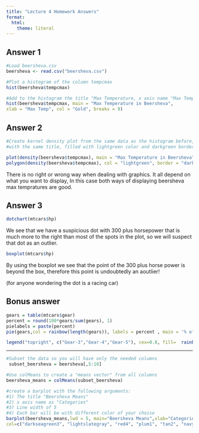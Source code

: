 ```yaml
---
title: "Lecture 4 Homework Answers"
format:
  html: 
    theme: literal
---
```


## Answer 1

```r
#Load beersheva.csv 
beersheva <- read.csv("beersheva.csv")

#Plot a histogram of the column tempcmax 
hist(beersheva$tempcmax)
```

```r
#Add to the histogram the title "Max Temperature, x axis name "Max Temp" and the color Gold.Make the histogram to have 9 breaks.
hist(beersheva$tempcmax, main = "Max Temperature in Beersheva",
xlab = "Max Temp", col = "Gold", breaks = 9)
```

## Answer 2

```r
#Create kernel density plot from the same data as the histogram before,
#with the same title, filled with lightgreen color and darkgreen border

plot(density(beersheva$tempcmax), main = "Max Temperature in Beersheva")
polygon(density(beersheva$tempcmax), col = "lightgreen", border = "darkgreen")

```

There is no right or wrong way when dealing with graphics. It all depend on what you want to display, In this case both ways of displaying beersheva max tempratures are good.


## Answer 3

```r
dotchart(mtcars$hp)
```

We see that we have a suspicious dot with 300 plus horsepower that is much more to the right than most of the spots in the plot, so we will suspect that dot as an outlier.

```r
boxplot(mtcars$hp)
```

By using the boxplot we see that the point of the 300 plus horse power is beyond the box, therefore this point is undoubtedly an aoutlier!

(for anyone wondering the dot is a racing car)

## Bonus answer

```r
gears = table(mtcars$gear)
percent = round(100*gears/sum(gears), 1)
pielabels = paste(percent)
pie(gears,col = rainbow(length(gears)), labels = percent , main = '% of Gears', cex = 0.8)

legend("topright", c("Gear-3","Gear-4","Gear-5"), cex=0.8, fill=  rainbow(length(gears)))
```

___

```r
#Subset the data so you will have only the needed columns
 subset_beersheva = beersheva[,5:10]

#Use colMeans to create a "means vector" from all columns
beersheva_means = colMeans(subset_beersheva)

#create a barplot with the following arguments:
#1) The title "Beersheva Means"
#2) x axis name as "Categories"
#3) Line width of 5
#4) Each bar will be with different color of your choise
barplot(beersheva_means,lwd = 5, main="Beersheva Means",xlab="Categories",
col=c("darkseagreen3", "lightslategray", "red4", "plum1", "tan2", "navyblue"))
```

